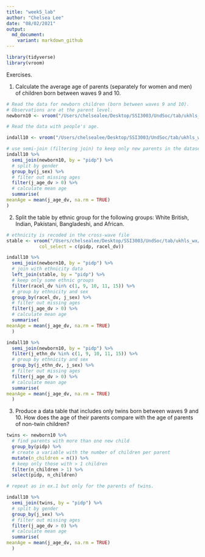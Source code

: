 ```yaml
---
title: "week5_lab"
author: "Chelsea Lee"
date: "08/02/2021"
output:
  md_document:
    variant: markdown_github
---
```

```r
library(tidyverse)
library(vroom)
```

Exercises.

1. Calculate the average age of parents (separately for women and men) of children born between waves 9 and 10.

```r
# Read the data for newborn children (born between waves 9 and 10).
# Observations are at the parent level.
newborn10 <- vroom("/Users/chelsealee/Desktop/SSI3003/UndSoc/tab/ukhls_w10/j_newborn.tab")
```

```r
# Read the data with people's age.

indall10 <- vroom("/Users/chelsealee/Desktop/SSI3003/UndSoc/tab/ukhls_w10/j_indall.tab")

```

```r
# use semi-join (filtering join) to keep only new parents in the dataset
indall10 %>%
  semi_join(newborn10, by = "pidp") %>%
  # split by gender
  group_by(j_sex) %>%
  # filter out missing ages
  filter(j_age_dv > 0) %>%
  # calculate mean age
  summarise(
meanAge = mean(j_age_dv, na.rm = TRUE)
)
```


2. Split the table by ethnic group for the following groups: White British, Indian, Pakistani, Bangladeshi, and African.

```r
# ethnicity is recoded in the cross-wave file
stable <- vroom("/Users/chelsealee/Desktop/SSI3003/UndSoc/tab/ukhls_wx/xwavedat.tab",
            col_select = c(pidp, racel_dv))

```

```r
indall10 %>%
  semi_join(newborn10, by = "pidp") %>%
  # join with ethnicity data
  left_join(stable, by = "pidp") %>%
  # keep only some ethnic groups
  filter(racel_dv %in% c(1, 9, 10, 11, 15)) %>%
  # group by ethnicity and sex
  group_by(racel_dv, j_sex) %>%
  # filter out missing ages
  filter(j_age_dv > 0) %>%
  # calculate mean age
  summarise(
meanAge = mean(j_age_dv, na.rm = TRUE)
  )
```

```r
indall10 %>%
  semi_join(newborn10, by = "pidp") %>%
  filter(j_ethn_dv %in% c(1, 9, 10, 11, 15)) %>%
  # group by ethnicity and sex
  group_by(j_ethn_dv, j_sex) %>%
  # filter out missing ages
  filter(j_age_dv > 0) %>%
  # calculate mean age
  summarise(
meanAge = mean(j_age_dv, na.rm = TRUE)
  )
```


3. Produce a data table that includes only twins born between waves 9 and 10. How does the age of their parents compare with the age of parents of non-twin children?

```r
twins <- newborn10 %>%
  # find parents with more than one new child
  group_by(pidp) %>%
  # create a variable with the number of children per parent
  mutate(n_children = n()) %>%
  # keep only those with > 1 children
  filter(n_children > 1) %>%
  select(pidp, n_children)

# repeat as in ex.1 but only for the parents of twins.

indall10 %>%
  semi_join(twins, by = "pidp") %>%
  # split by gender
  group_by(j_sex) %>%
  # filter out missing ages
  filter(j_age_dv > 0) %>%
  # calculate mean age
  summarise(
meanAge = mean(j_age_dv, na.rm = TRUE)
  )
```




